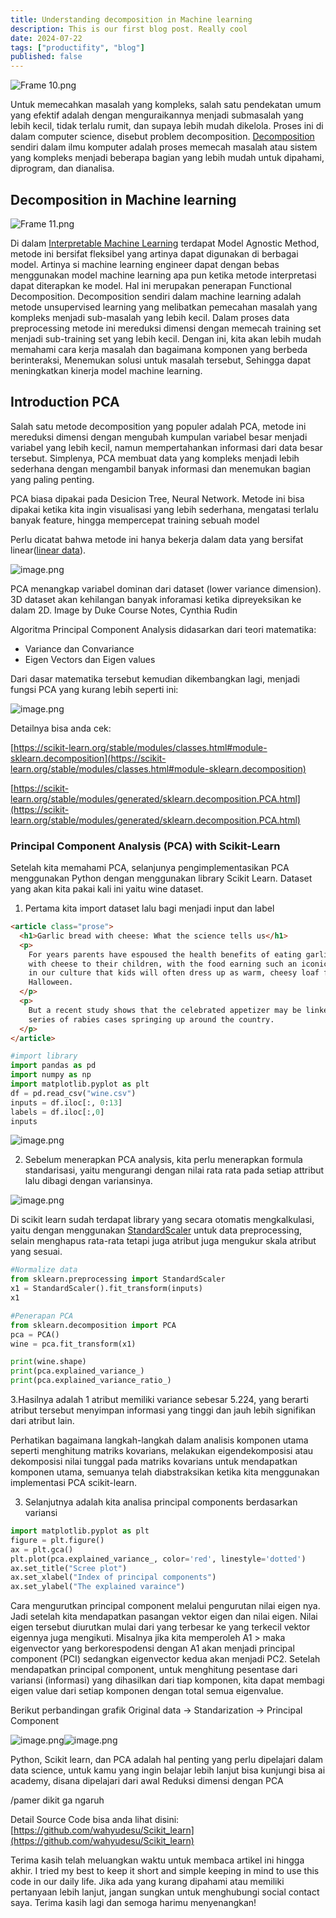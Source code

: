 ```yaml
---
title: Understanding decomposition in Machine learning  
description: This is our first blog post. Really cool
date: 2024-07-22
tags: ["productifity", "blog"]
published: false
---
```


![Frame 10.png](https://codahosted.io/docs/7V84xY4hnz/blobs/bl-bCUGXSGh8Q/4b2787193c4d7b95b4a3d659e2893f184190362868baf86e80e6d3b153ab55a1307d008f0d093b1b95e992de15482b3c8bdab24ce472dd86f7741ad11826380e3d9400060faec5e9cb2dbb18e562129ac1c74ed5bc8e5051de8f6722b474c01496938e84)

Untuk memecahkan masalah yang kompleks, salah satu pendekatan umum yang efektif adalah dengan menguraikannya menjadi submasalah yang lebih kecil, tidak terlalu rumit, dan supaya lebih mudah dikelola. Proses ini di dalam computer science, disebut problem decomposition. [Decomposition](https://en.wikipedia.org/wiki/Decomposition_(computer_science)) sendiri dalam ilmu komputer adalah proses memecah masalah atau sistem yang kompleks menjadi beberapa bagian yang lebih mudah untuk dipahami, diprogram, dan dianalisa.

## Decomposition in Machine learning

![Frame 11.png](https://codahosted.io/docs/7V84xY4hnz/blobs/bl-uX3RpCjmMq/089dda9a443532b95cc1d918efe1113c11493c19e340ef7e5a5cd977e354cfb13595aada70b2e5195c8dfa2a29ea004857a622839e8b8dcd34e0fe8fb2f0aa7ecf0b0153f3f131fa13550b66d29a2eb078136cc12c07d10a96377da107d26e4f6b4894e9)

Di dalam [Interpretable Machine Learning](https://christophmolnar.com/books/interpretable-machine-learning/) terdapat Model Agnostic Method, metode ini bersifat fleksibel yang artinya dapat digunakan di berbagai model. Artinya si machine learning engineer dapat dengan bebas menggunakan model machine learning apa pun ketika metode interpretasi dapat diterapkan ke model. Hal ini merupakan penerapan Functional Decomposition. Decomposition sendiri dalam machine learning adalah metode unsupervised learning yang melibatkan pemecahan masalah yang kompleks menjadi sub-masalah yang lebih kecil. Dalam proses data preprocessing metode ini mereduksi dimensi dengan memecah training set menjadi sub-training set yang lebih kecil. Dengan ini, kita akan lebih mudah memahami cara kerja masalah dan bagaimana komponen yang berbeda berinteraksi, Menemukan solusi untuk masalah tersebut, Sehingga dapat meningkatkan kinerja model machine learning.

## Introduction PCA

Salah satu metode decomposition yang populer adalah PCA, metode ini mereduksi dimensi dengan mengubah kumpulan variabel besar menjadi variabel yang lebih kecil, namun mempertahankan informasi dari data besar tersebut. Simplenya, PCA membuat data yang kompleks menjadi lebih sederhana dengan mengambil banyak informasi dan menemukan bagian yang paling penting.

PCA biasa dipakai pada Desicion Tree, Neural Network. Metode ini bisa dipakai ketika kita ingin visualisasi yang lebih sederhana, mengatasi terlalu banyak feature, hingga mempercepat training sebuah model

Perlu dicatat bahwa metode ini hanya bekerja dalam data yang bersifat linear([linear data](https://www.kdnuggets.com/2022/07/linear-machine-learning-algorithms-overview.html)).

![image.png](https://codahosted.io/docs/7V84xY4hnz/blobs/bl-jaSkm08DXB/502b16644a61cf787624176a600f48aa80b6ba7d41c85a34afd3ec54c91be6671b0ccd36deb74b05eddd9fda0978ed0954886a65d92433fe5e456cc9d91fc7d57652d21c5c47dff9cc3fd5a58b4220a18eb5a7a9fb268cc2762e2ce01609de7fca5deadd)

PCA menangkap variabel dominan dari dataset (lower variance dimension). 3D dataset akan kehilangan banyak inforamasi ketika dipreyeksikan ke dalam 2D. Image by Duke Course Notes, Cynthia Rudin

Algoritma Principal Component Analysis didasarkan dari teori matematika:

- Variance dan Convariance
- Eigen Vectors dan Eigen values

Dari dasar matematika tersebut kemudian dikembangkan lagi, menjadi fungsi PCA yang kurang lebih seperti ini:

![image.png](https://codahosted.io/docs/7V84xY4hnz/blobs/bl-y0ObaH01oH/093abe1fd3f52c1542a883b23c3f2c8c3b8e76090f882c24846c28eb01a1d53e8bd4ffdb0494f3b9478cb2ae7f8dbd198cba45ed87417627f5801a74b591d1c0fab788c331c43169945735052b1e1280f8b3418456b38f7a5556c6517ccd6bc23e300022)

Detailnya bisa anda cek:

[https://scikit-learn.org/stable/modules/classes.html#module-sklearn.decomposition](https://scikit-learn.org/stable/modules/classes.html#module-sklearn.decomposition)

[https://scikit-learn.org/stable/modules/generated/sklearn.decomposition.PCA.html](https://scikit-learn.org/stable/modules/generated/sklearn.decomposition.PCA.html)

### Principal Component Analysis (PCA) with Scikit-Learn

Setelah kita memahami PCA, selanjunya pengimplementasikan PCA menggunakan Python dengan menggunakan library Scikit Learn. Dataset yang akan kita pakai kali ini yaitu wine dataset.

1. Pertama kita import dataset lalu bagi menjadi input dan label

```html
<article class="prose">
  <h1>Garlic bread with cheese: What the science tells us</h1>
  <p>
    For years parents have espoused the health benefits of eating garlic bread
    with cheese to their children, with the food earning such an iconic status
    in our culture that kids will often dress up as warm, cheesy loaf for
    Halloween.
  </p>
  <p>
    But a recent study shows that the celebrated appetizer may be linked to a
    series of rabies cases springing up around the country.
  </p>
</article>
```

``` Python
#import library
import pandas as pd
import numpy as np
import matplotlib.pyplot as plt
df = pd.read_csv("wine.csv")
inputs = df.iloc[:, 0:13]
labels = df.iloc[:,0]
inputs
```
![image.png](https://codahosted.io/docs/7V84xY4hnz/blobs/bl-BQs_vi82p1/110bea477df47c13dd07cab59cb467450e736ccc08a692f5ca50e0fb85ea8e6b06d8579bbec737bed23050374dd5a45ad9a4fdda6283dba21cebd6ab9c5a51f450adb8eb2e623289bfeefa2b68c124e95267f4a4d05ffba48a21f9cbb56d2e20264d845c)

2. Sebelum menerapkan PCA analysis, kita perlu menerapkan formula standarisasi, yaitu mengurangi dengan nilai rata rata pada setiap attribut lalu dibagi dengan variansinya.

![image.png](https://codahosted.io/docs/7V84xY4hnz/blobs/bl-Emkh0xNaks/ee442c95901dc846628df30671a53027105b1734bb90ed746a46341949001bf1719a299ff4e3b6ac10a43baa093a9869bc5e40c5f997628ce5b23d1b6418fae788239edc12555eb2aa6aa68f438e04e99a663ad22ed98ba5f756e7ce394c51e9831a6a3a)

Di scikit learn sudah terdapat library yang secara otomatis mengkalkulasi, yaitu dengan menggunakan [StandardScaler](https://scikit-learn.org/stable/modules/generated/sklearn.preprocessing.StandardScaler.html) untuk data preprocessing, selain menghapus rata-rata tetapi juga atribut juga mengukur skala atribut yang sesuai.
```Python
#Normalize data
from sklearn.preprocessing import StandardScaler
x1 = StandardScaler().fit_transform(inputs)
x1
```
  
```Python
#Penerapan PCA
from sklearn.decomposition import PCA
pca = PCA()
wine = pca.fit_transform(x1) 

print(wine.shape)
print(pca.explained_variance_)
print(pca.explained_variance_ratio_)
```

3.Hasilnya adalah 1 atribut memiliki variance sebesar 5.224, yang berarti atribut tersebut menyimpan informasi yang tinggi dan jauh lebih signifikan dari atribut lain.

Perhatikan bagaimana langkah-langkah dalam analisis komponen utama seperti menghitung matriks kovarians, melakukan eigendekomposisi atau dekomposisi nilai tunggal pada matriks kovarians untuk mendapatkan komponen utama, semuanya telah diabstraksikan ketika kita menggunakan implementasi PCA scikit-learn.

3. Selanjutnya adalah kita analisa principal components berdasarkan variansi

```Python
import matplotlib.pyplot as plt
figure = plt.figure()
ax = plt.gca()
plt.plot(pca.explained_variance_, color='red', linestyle='dotted')
ax.set_title("Scree plot")
ax.set_xlabel("Index of principal components")
ax.set_ylabel("The explained varaince")
```
Cara mengurutkan principal component melalui pengurutan nilai eigen nya. Jadi setelah kita mendapatkan pasangan vektor eigen dan nilai eigen. Nilai eigen tersebut diurutkan mulai dari yang terbesar ke yang terkecil vektor eigennya juga mengikuti. Misalnya jika kita memperoleh A1 > maka eigenvector yang berkorespodensi dengan A1 akan menjadi principal component (PCI) sedangkan eigenvector kedua akan menjadi PC2. Setelah mendapatkan principal component, untuk menghitung pesentase dari variansi (informasi) yang dihasilkan dari tiap komponen, kita dapat membagi eigen value dari setiap komponen dengan total semua eigenvalue.

Berikut perbandingan grafik Original data → Standarization → Principal Component

![image.png](https://codahosted.io/docs/7V84xY4hnz/blobs/bl-jXjgTp9exq/1980683980f175ca2ac9d2a92c67cf50c53b6a55dac6efd3f20ae21155b015883e2e61ad8abb802aebc7eadaee762d3a788dddb39b731fec4009d972a8eef47ee576acdec91b1ff87b84581fc56e4bab787b3635a45b6cae9e42200501f34392be1a21f1)![image.png](https://codahosted.io/docs/7V84xY4hnz/blobs/bl-Q--SqLaVa4/b501733769a9f422ed24cb87db649f27f8c2868f02675d93c0953b78a952502c9736639a70adbe282cf78af44d6c36cebaa344e798af9ef621b434b13ee40dbc425da42e9e100c54e4e9e972ea39e17b5f855c0509a5e3c5682f926618c8d62ca4ec2289)

  

Python, Scikit learn, dan PCA adalah hal penting yang perlu dipelajari dalam data science, untuk kamu yang ingin belajar lebih lanjut bisa kunjungi bisa ai academy, disana dipelajari dari awal Reduksi dimensi dengan PCA

/pamer dikit ga ngaruh

Detail Source Code bisa anda lihat disini: [https://github.com/wahyudesu/Scikit_learn](https://github.com/wahyudesu/Scikit_learn)

Terima kasih telah meluangkan waktu untuk membaca artikel ini hingga akhir. I tried my best to keep it short and simple keeping in mind to use this code in our daily life. Jika ada yang kurang dipahami atau memiliki pertanyaan lebih lanjut, jangan sungkan untuk menghubungi social contact saya. Terima kasih lagi dan semoga harimu menyenangkan!